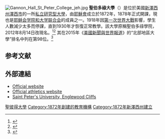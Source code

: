 {{about|美國新澤西州的私立大學|俄羅斯的大學|聖彼得堡大學}}
{{Infobox University
 | name            = 聖伯多祿大學
 | image_name      = Saint Peter's University Seal.png
 | caption         = The Jesuit University of New Jersey 
 | latin_name      = Universitas Sancti Petri
 | motto           = [[Ad_majorem_Dei_gloriam|Ad majorem Dei gloriam]]（For the Greater Glory of God）
 | established     = 1872年
 | type            = [[私立大學|私立大學]]、[[研究型大學|研究型大學]]
 | affiliation     = [[天主教|天主教]][[耶穌會|耶穌會]]  
 | endowment       = US $2900萬 <ref>[http://colleges.usnews.rankingsandreviews.com/best-colleges/ jersey-city-nj/st.-peters-college-2638 St. Peter's College – Best College – Education – US News]</ref>
 | president       = Eugene J. Cornacchia
 | faculty         = 284
 | students        = 3,194
 | undergrad       = 2,484
 | postgrad        =   710
 | city            = [[澤西市|澤西市]]
 | state           = [[新澤西州|新澤西州]]
 | country         = [[美國|美國]]
 | coor            = {{coord|40|43|38|N|74|04|18|W|type:edu_region:US-NJ|display=inline,title}}
 | campus          = 都市，{{convert|30|acre|ha|1}}
 | fightsong       = "''Io Pavo''"
 | free_label      = 
 | free            = 
 | colors          =藍、白 {{Color box|blue}} {{Color box|white}}
 | athletics       = [[NCAA|NCAA]] Division I - [[Metro_Atlantic_Athletic_Conference|MAAC]] & [[Northeast_Conference|NEC]]
 | nickname        =Peacocks / Peahens
 | mascot          = [[孔雀|孔雀]]
 | affiliations    = [[Association_of_Jesuit_Colleges_and_Universities|AJCU]]<br>[[Association_of_Catholic_Colleges_and_Universities|ACCU]]<br>[[Council_of_Independent_Colleges|CIC]]<br>[[National_Association_of_Independent_Colleges_and_Universities|NAICU]]
 | website         = [http://www.saintpeters.edu saintpeters.edu]
 | logo            =
}}
[[File:Gannon_Hall_St_Peter_College_jeh.jpg|thumb]]
'''聖伯多祿大學'''（{{lang-en|Saint Peter's University}}）是位於美國[[新澤西州|新澤西州]][[澤西市|澤西市]]的一所[[私立大學|私立]][[研究型大學|研究型大學]]，由[[耶穌會|耶穌會]]成立於1872年，1878年正式開課，現也是[[耶稣会学院和大学联合会|耶稣会学院和大学联合会]]的成員之一。1918年因[[第一次世界大戰|第一次世界大戰]]影響，學生人數減少太多而停課，直到1930年才恢復正常教學。該大學原稱聖伯多祿學院，2012年8月14日改現名。<ref>{{cite web|author=Jersey Journal file photo |url=http://www.nj.com/hudson/index.ssf/2012/03/saint_peters_college_in_jersey.html |title=St. Peter's College in Jersey City approved for university designation |publisher=NJ.com |date= |accessdate=2012-08-09}}</ref><ref>{{cite news|title=Saint Peter's College is now Saint Peter's University|url=http://www.spc.edu/pages/719.asp?item=360581|archiveurl=https://web.archive.org/web/20120824211553/http://www.spc.edu/pages/719.asp?item=360581|date=13 August 2012|archivedate=2012年8月24日|deadurl=yes}}</ref> 其在2015年《[[美國新聞與世界報道|美國新聞與世界報道]]》的“北部地區大學”排名中列在第98位。<ref name="USnews">{{cite web|title=Saint Peter's University|url=http://colleges.usnews.rankingsandreviews.com/best-colleges/st-peters-college-2638|publisher=[[美國新聞與世界報道|美國新聞與世界報道]]|accessdate=2015-03-28}}</ref>

==参考文献==
{{reflist}}
==外部連結==
{{commons category|Saint Peter's University (New Jersey)}}
* [http://www.saintpeters.edu/ Official website]
* [http://saintpeterspeacocks.com/ Official athletics website]
* [https://web.archive.org/web/20150513054427/http://www.saintpeters.edu/directions/englewood-cliffs/ Saint Peter's University, Englewood Cliffs]

<!--spacing-->
{{耶稣会学院和大学联合会}}
{{新澤西州的學院和大學}}
[[Category:聖彼得大學|]]
[[Category:1872年創建的教育機構|Category:1872年創建的教育機構]]
[[Category:1872年新澤西州建立|Category:1872年新澤西州建立]]